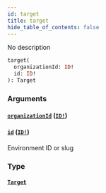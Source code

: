 ```yaml
---
id: target
title: target
hide_table_of_contents: false
---
```



No description

```graphql
target(
  organizationId: ID!
  id: ID!
): Target
```


### Arguments

#### [`organizationId`](#) ([`ID!`](/swapi/scalars/id))




#### [`id`](#) ([`ID!`](/swapi/scalars/id))

Environment ID or slug


### Type

#### [`Target`](/swapi/objects/target)






